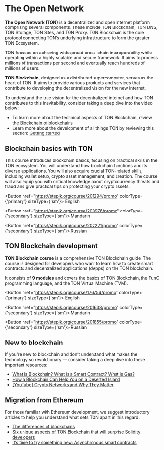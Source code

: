 

# The Open Network

**The Open Network (TON)** is a decentralized and open internet platform comprising several components. These include TON Blockchain, TON DNS, TON Storage, TON Sites, and TON Proxy. TON Blockchain is the core protocol connecting TON’s underlying infrastructure to form the greater TON Ecosystem.

TON focuses on achieving widespread cross-chain interoperability while operating within a highly scalable and secure framework. It aims to process millions of transactions per second and eventually reach hundreds of millions of users.

**TON Blockchain**, designed as a distributed supercomputer, serves as the heart of TON. It aims to provide various products and services that contribute to developing the decentralized vision for the new internet.

To understand the true vision for the decentralized internet and how TON contributes to this inevitability, consider taking a deep dive into the video below:

<Player url="https://www.youtube.com/watch?v=XgzHmV_nnpY" />

- To learn more about the technical aspects of TON Blockchain, review the [Blockchain of blockchains](/v3/concepts/dive-into-ton/ton-blockchain/blockchain-of-blockchains/)
- Learn more about the development of all things TON by reviewing this section: [Getting started](/v3/documentation/ton-documentation/)

## Blockchain basics with TON

This course introduces blockchain basics, focusing on practical skills in the TON ecosystem. You will understand how blockchain functions and its diverse applications. You will also acquire crucial TON-related skills, including wallet setup, crypto asset management, and creation. The course will also equip you with critical knowledge about cryptocurrency threats and fraud and give practical tips on protecting your crypto assets.

<Button href="https://stepik.org/course/201294/promo" colorType={'primary'} sizeType={'sm'}>
  English
</Button>

<Button href="https://stepik.org/course/200976/promo" colorType={'secondary'} sizeType={'sm'}>
  Mandarin
</Button>

<Button href="https://stepik.org/course/202221/promo" colorType={'secondary'} sizeType={'sm'}>
  Russian
</Button>

## TON Blockchain development

**TON Blockchain course** is a comprehensive TON Blockchain guide. The course is designed for developers who want to learn how to create smart contracts and decentralized applications (dApps) on the TON blockchain.

It consists of **9 modules** and covers the basics of TON Blockchain, the FunC programming language, and the TON Virtual Machine (TVM).

<Button href="https://stepik.org/course/176754/promo" colorType={'primary'} sizeType={'sm'}>
  English
</Button>

<Button href="https://stepik.org/course/201638/promo" colorType={'secondary'} sizeType={'sm'}>
  Mandarin
</Button>

<Button href="https://stepik.org/course/201855/promo" colorType={'secondary'} sizeType={'sm'}>
  Russian
</Button>

## New to blockchain

If you're new to blockchain and don’t understand what makes the technology so revolutionary — consider taking a deep dive into these important resources:

- [What is Blockchain? What is a Smart Contract? What is Gas?](https://blog.ton.org/what_is_blockchain)
- [How a Blockchain Can Help You on a Deserted Island](https://talkol.medium.com/why-decentralized-consensus-blockchain-is-good-for-business-5ff263468210)
- [\[YouTube\] Crypto Networks and Why They Matter](https://youtu.be/2wxtiNgXBaU)

## Migration from Ethereum

For those familiar with Ethereum development, we suggest introductory articles to help you understand what sets TON apart in this regard:

- [The differences of blockchains](/v3/concepts/dive-into-ton/go-from-ethereum/difference-of-blockchains)
- [Six unique aspects of TON Blockchain that will surprise Solidity developers](https://blog.ton.org/six-unique-aspects-of-ton-blockchain-that-will-surprise-solidity-developers)
- [It’s time to try something new: Asynchronous smart contracts](https://telegra.ph/Its-time-to-try-something-new-Asynchronous-smart-contracts-03-25)

<Feedback />
